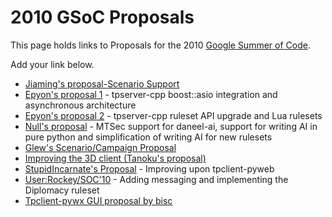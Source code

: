 = 2010 GSoC Proposals =

This page holds links to Proposals for the 2010 [[Google Summer of Code]].

Add your link below.

* [[Google_Summer_of_Code/Proposals2010/Jiaming-Scenario|Jiaming's proposal-Scenario Support]]
* [[User:Epyon/2010/TpServerCppAsio|Epyon's proposal 1]] - tpserver-cpp boost::asio integration and asynchronous architecture
* [[User:Epyon/2010/TpServerCppLuaRulesets|Epyon's proposal 2]] - tpserver-cpp ruleset API upgrade and Lua rulesets
* [[Google Summer of Code/Proposals2010/Null|Null's proposal]] - MTSec support for daneel-ai, support for writing AI in pure python and simplification of writing AI for new rulesets
* [[Google Summer of Code/Proposals2010/glew|Glew's Scenario/Campaign Proposal]]
* [[Google Summer of Code/Proposals2010/Improving_the_3D_client|Improving the 3D client (Tanoku's proposal)]]
* [[Google Summer of Code/Proposals2010/StupidIncarnate's Proposal|StupidIncarnate's Proposal]] - Improving upon tpclient-pyweb
* [[User:Rockey/SOC'10]] - Adding messaging and implementing the Diplomacy ruleset
* [[Google Summer of Code/Proposals2010/bisc_proposal|Tpclient-pywx GUI proposal by bisc]]